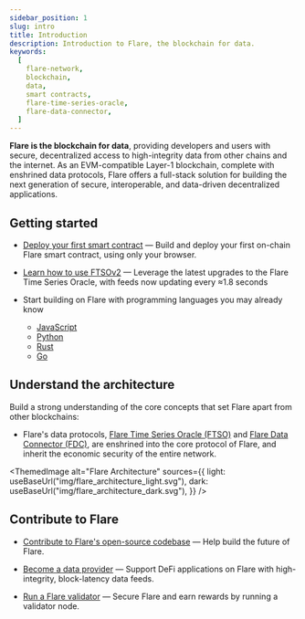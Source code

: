 ```yaml
---
sidebar_position: 1
slug: intro
title: Introduction
description: Introduction to Flare, the blockchain for data.
keywords:
  [
    flare-network,
    blockchain,
    data,
    smart contracts,
    flare-time-series-oracle,
    flare-data-connector,
  ]
---
```



**Flare is the blockchain for data**, providing developers and users with secure, decentralized access to high-integrity data from other chains and the internet. As an EVM-compatible Layer-1 blockchain, complete with enshrined data protocols, Flare offers a full-stack solution for building the next generation of secure, interoperable, and data-driven decentralized applications.

## Getting started

- [Deploy your first smart contract](/network/getting-started) — Build and deploy your first on-chain Flare smart contract, using only your browser.

- [Learn how to use FTSOv2](./ftso/overview) — Leverage the latest upgrades to the Flare Time Series Oracle, with feeds now updating every ≈1.8 seconds

- Start building on Flare with programming languages you may already know

  - [JavaScript](/network/guides/flare-for-javascript-developers)
  - [Python](/network/guides/flare-for-python-developers)
  - [Rust](/network/guides/flare-for-rust-developers)
  - [Go](/network/guides/flare-for-go-developers)

## Understand the architecture

Build a strong understanding of the core concepts that set Flare apart from other blockchains:

- Flare's data protocols, [Flare Time Series Oracle (FTSO)](./ftso/overview) and [Flare Data Connector (FDC)](./fdc/overview), are enshrined into the core protocol of Flare, and inherit the economic security of the entire network.

<ThemedImage
  alt="Flare Architecture"
  sources={{
    light: useBaseUrl("img/flare_architecture_light.svg"),
    dark: useBaseUrl("img/flare_architecture_dark.svg"),
  }}
/>

## Contribute to Flare

- [Contribute to Flare's open-source codebase](https://github.com/flare-foundation) — Help build the future of Flare.

- [Become a data provider](./run-a-node/ftso-data-provider) — Support DeFi applications on Flare with high-integrity, block-latency data feeds.

- [Run a Flare validator](./run-a-node/validator-node) — Secure Flare and earn rewards by running a validator node.
